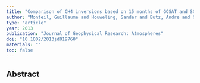 ```yaml
---
title: "Comparison of CH4 inversions based on 15 months of GOSAT and SCIAMACHY observations"
author: "Monteil, Guillaume and Houweling, Sander and Butz, Andre and Guerlet, Sandrine and Schepers, Dinand and Hasekamp, Otto and Frankenberg, Christian and Scheepmaker, Remco and Aben, Ilse and Rockmann, Thomas"
type: "article"
year: 2013
publication: "Journal of Geophysical Research: Atmospheres"
doi: "10.1002/2013jd019760"
materials: ""
toc: false
---
```


## Abstract

